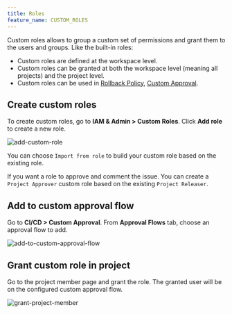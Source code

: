 ```yaml
---
title: Roles
feature_name: CUSTOM_ROLES
---
```


<Card title="Tutorial: How to Manage Roles" icon="graduation-cap" href="/tutorials/how-to-manage-roles" horizontal />

Custom roles allows to group a custom set of permissions and grant them to the users and groups. Like the built-in roles:

- Custom roles are defined at the workspace level.
- Custom roles can be granted at both the workspace level (meaning all projects) and the project level.
- Custom roles can be used in [Rollback Policy](/administration/environment-policy/rollout-policy/), [Custom Approval](/administration/custom-approval).

## Create custom roles

To create custom roles, go to **IAM & Admin > Custom Roles**. Click **Add role** to create a new role.

![add-custom-role](/content/docs/administration/custom-roles/add-custom-role.webp)

You can choose `Import from role` to build your custom role based on the existing role.

<Tip>

If you want a role to approve and comment the issue. You can create a `Project Approver` custom role
based on the existing `Project Releaser`.

</Tip>

## Add to custom approval flow

Go to **CI/CD > Custom Approval**. From **Approval Flows** tab, choose an approval flow to add.

![add-to-custom-approval-flow](/content/docs/administration/custom-roles/add-to-custom-approval-flow.webp)

## Grant custom role in project

Go to the project member page and grant the role. The granted user will be on the configured
custom approval flow.

![grant-project-member](/content/docs/administration/custom-roles/grant-project-member.webp)
